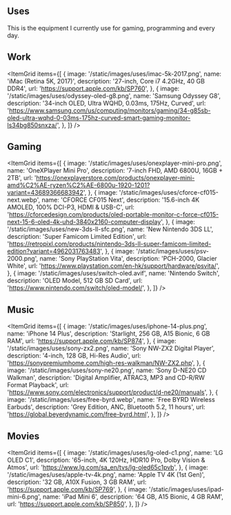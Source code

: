 ## Uses

This is the equipment I currently use for gaming, programming and every day.

## Work

<ItemGrid
  items={[
    {
      image: '/static/images/uses/imac-5k-2017.png',
      name: 'iMac (Retina 5K, 2017)',
      description: '27-inch, Core i7 4.2GHz, 40 GB DDR4',
      url: 'https://support.apple.com/kb/SP760',
    },
    {
      image: '/static/images/uses/odyssey-oled-g8.png',
      name: 'Samsung Odyssey G8',
      description: '34-inch OLED, Ultra WQHD, 0.03ms, 175Hz, Curved',
      url: 'https://www.samsung.com/us/computing/monitors/gaming/34-g85sb-oled-ultra-wqhd-0-03ms-175hz-curved-smart-gaming-monitor-ls34bg850snxza/',
    },
  ]}
/>

## Gaming

<ItemGrid
  items={[
    {
      image: '/static/images/uses/onexplayer-mini-pro.png',
      name: 'OneXPlayer Mini Pro',
      description: '7-inch FHD, AMD 6800U, 16GB + 2TB',
      url: 'https://onexplayerstore.com/products/onexplayer-mini-amd%C2%AE-ryzen%C2%AE-6800u-1920-1201?variant=43689366683942',
    },
    {
      image: '/static/images/uses/cforce-cf015-next.webp',
      name: 'CFORCE CF015 Next',
      description: '15.6-inch 4K AMOLED, 100% DCI-P3, HDMI & USB-C',
      url: 'https://cforcedesign.com/products/oled-portable-monitor-c-force-cf015-next-15-6-oled-4k-uhd-3840x2160-computer-display',
    },
    {
      image: '/static/images/uses/new-3ds-ll-sfc.png',
      name: 'New Nintendo 3DS LL',
      description: 'Super Famicom Limited Edition',
      url: 'https://retropixl.com/products/nintendo-3ds-ll-super-famicom-limited-edition?variant=4962031763483',
    },
    {
      image: '/static/images/uses/psv-2000.png',
      name: 'Sony PlayStation Vita',
      description: 'PCH-2000, Glacier White',
      url: 'https://www.playstation.com/en-hk/support/hardware/psvita/',
    },
    {
      image: '/static/images/uses/switch-oled.avif',
      name: 'Nintendo Switch',
      description: 'OLED Model, 512 GB SD Card',
      url: 'https://www.nintendo.com/switch/oled-model/',
    },
  ]}
/>

## Music

<ItemGrid
  items={[
    {
      image: '/static/images/uses/iphone-14-plus.png',
      name: 'iPhone 14 Plus',
      description: 'Starlight, 256 GB, A15 Bionic, 6 GB RAM',
      url: 'https://support.apple.com/kb/SP874',
    },
    {
      image: '/static/images/uses/sony-zx2.png',
      name: 'Sony NW-ZX2 Digital Player',
      description: '4-inch, 128 GB, Hi-Res Audio',
      url: 'https://sonypremiumhome.com/high-res-walkman/NW-ZX2.php',
    },
    {
      image: '/static/images/uses/sony-ne20.png',
      name: 'Sony D-NE20 CD Walkman',
      description: 'Digital Amplifier, ATRAC3, MP3 and CD-R/RW Format Playback',
      url: 'https://www.sony.com/electronics/support/product/d-ne20/manuals',
    },
    {
      image: '/static/images/uses/free-byrd.webp',
      name: 'Free BYRD Wireless Earbuds',
      description: 'Grey Edition, ANC, Bluetooth 5.2, 11 hours',
      url: 'https://global.beyerdynamic.com/free-byrd.html',
    },
  ]}
/>

## Movies

<ItemGrid
  items={[
    {
      image: '/static/images/uses/lg-oled-c1.png',
      name: 'LG OLED C1',
      description: '65-inch, 4K 120Hz, HDR10 Pro, Dolby Vision & Atmos',
      url: 'https://www.lg.com/sa_en/tvs/lg-oled65c1pvb',
    },
    {
      image: '/static/images/uses/apple-tv-4k.png',
      name: 'Apple TV 4K (1st Gen)',
      description: '32 GB, A10X Fusion, 3 GB RAM',
      url: 'https://support.apple.com/kb/SP769',
    },
    {
      image: '/static/images/uses/ipad-mini-6.png',
      name: 'iPad Mini 6',
      description: '64 GB, A15 Bionic, 4 GB RAM',
      url: 'https://support.apple.com/kb/SP850',
    },
  ]}
/>

